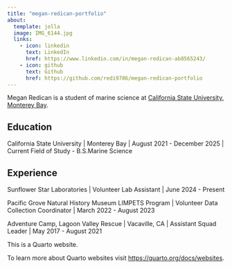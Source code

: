 ```yaml
---
title: "megan-redican-portfolio"
about:
  template: jolla
  image: IMG_6144.jpg
  links:
    - icon: linkedin
      text: LinkedIn
      href: https://www.linkedin.com/in/megan-redican-ab8565243/
    - icon: github
      text: Github
      href: https://github.com/redi9786/megan-redican-portfolio
---
```

Megan Redican is a student of marine science at [California State University, Monterey Bay](https://csumb.edu/marinescience/).

## Education

California State University | Monterey Bay | August 2021 - December 2025 | Current Field of Study - B.S.Marine Science



## Experience

Sunflower Star Laboratories | Volunteer Lab Assistant | June 2024 - Present 

Pacific Grove Natural History Museum LIMPETS Program | Volunteer Data Collection Coordinator | March 2022 - August 2023

Adventure Camp, Lagoon Valley Rescue | Vacaville, CA |
Assistant Squad Leader | May 2017 - August 2021




This is a Quarto website.

To learn more about Quarto websites visit <https://quarto.org/docs/websites>.


